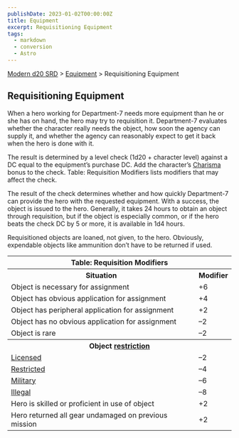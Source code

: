 ```yaml
---
publishDate: 2023-01-02T00:00:00Z
title: Equipment
excerpt: Requisitioning Equipment
tags:
  - markdown
  - conversion
  - Astro
---
```


[Modern d20 SRD](/#modernD20) > [Equipment](modern-d20-srd-equipment-index) > Requisitioning Equipment

## Requisitioning Equipment

When a hero working for Department-7 needs more equipment than he or she has
on hand, the hero may try to requisition it. Department-7 evaluates whether
the character really needs the object, how soon the agency can supply it, and
whether the agency can reasonably expect to get it back when the hero is done
with it.

The result is determined by a level check (1d20 + character level) against a
DC equal to the equipment’s purchase DC. Add the character’s
[Charisma](modern-d20-srd-basics-ability-scores) bonus to the check. Table:
Requisition Modifiers lists modifiers that may affect the check.

The result of the check determines whether and how quickly Department-7 can
provide the hero with the requested equipment. With a success, the object is
issued to the hero. Generally, it takes 24 hours to obtain an object through
requisition, but if the object is especially common, or if the hero beats the
check DC by 5 or more, it is available in 1d4 hours.

Requisitioned objects are loaned, not given, to the hero. Obviously,
expendable objects like ammunition don’t have to be returned if used.


<table> <tr><th colspan="2">Table: Requisition Modifiers</th></tr> <tr><th>Situation</th><th> Modifier</th></tr> <tr><td> Object is necessary for assignment</td><td> +6 </td></tr> <tr class="shaded"><td> Object has obvious application for assignment</td><td> +4 </td></tr> <tr><td> Object has peripheral application for assignment</td><td> +2 </td></tr> <tr class="shaded"><td> Object has no obvious application for assignment</td><td> –2 </td></tr> <tr><td> Object is rare</td><td> –2 </td></tr> <tr><th colspan="2"> Object <a  href="modern-d20-srd-equipment-restricted-objects">restriction</a></th> </tr> <tr><td> <a  href="modern-d20-srd-equipment-restricted-objects">Licensed</a></td> <td> –2 </td></tr> <tr class="shaded"><td> <a  href="modern-d20-srd-equipment-restricted-objects">Restricted</a></td> <td> –4 </td></tr> <tr><td> <a  href="modern-d20-srd-equipment-restricted-objects">Military</a></td> <td> –6 </td></tr> <tr class="shaded"><td> <a  href="modern-d20-srd-equipment-restricted-objects">Illegal</a></td> <td> –8 </td></tr> <tr><td> Hero is skilled or proficient in use of object</td><td> +2 </td></tr> <tr class="shaded"><td> Hero returned all gear undamaged on previous mission</td><td> +2 </td></tr> </table>



